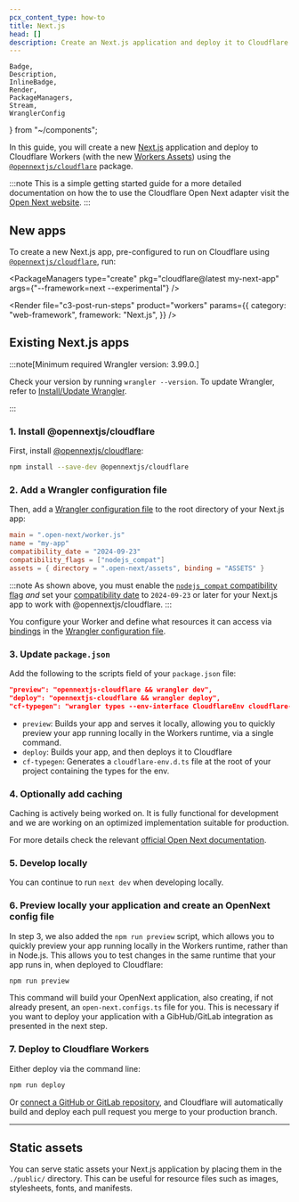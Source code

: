 ```yaml
---
pcx_content_type: how-to
title: Next.js
head: []
description: Create an Next.js application and deploy it to Cloudflare Workers with Workers Assets.
---
```


	Badge,
	Description,
	InlineBadge,
	Render,
	PackageManagers,
	Stream,
	WranglerConfig
} from "~/components";

In this guide, you will create a new [Next.js](https://nextjs.org/) application and deploy to Cloudflare Workers (with the new [<InlineBadge preset="beta" /> Workers Assets](/workers/static-assets/)) using the [`@opennextjs/cloudflare`](https://opennext.js.org/cloudflare) package.

:::note
This is a simple getting started guide for a more detailed documentation on how the to use the Cloudflare Open Next adapter visit the [Open Next website](https://opennext.js.org/cloudflare).
:::
## New apps

To create a new Next.js app, pre-configured to run on Cloudflare using [`@opennextjs/cloudflare`](https://opennext.js.org/cloudflare), run:

<PackageManagers
	type="create"
	pkg="cloudflare@latest my-next-app"
	args={"--framework=next --experimental"}
/>

<Render
	file="c3-post-run-steps"
	product="workers"
	params={{
		category: "web-framework",
		framework: "Next.js",
	}}
/>

## Existing Next.js apps

:::note[Minimum required Wrangler version: 3.99.0.]

Check your version by running `wrangler --version`. To update Wrangler, refer to [Install/Update Wrangler](/workers/wrangler/install-and-update/).

:::

### 1. Install @opennextjs/cloudflare

First, install [@opennextjs/cloudflare](https://www.npmjs.com/package/@opennextjs/cloudflare):

```sh
npm install --save-dev @opennextjs/cloudflare
```

### 2. Add a Wrangler configuration file

Then, add a [Wrangler configuration file](/workers/wrangler/configuration/) to the root directory of your Next.js app:

<WranglerConfig>

```toml
main = ".open-next/worker.js"
name = "my-app"
compatibility_date = "2024-09-23"
compatibility_flags = ["nodejs_compat"]
assets = { directory = ".open-next/assets", binding = "ASSETS" }
```

</WranglerConfig>

:::note
As shown above, you must enable the [`nodejs_compat` compatibility flag](/workers/runtime-apis/nodejs/) _and_ set your [compatibility date](/workers/configuration/compatibility-dates/) to `2024-09-23` or later for your Next.js app to work with @opennextjs/cloudflare.
:::

You configure your Worker and define what resources it can access via [bindings](/workers/runtime-apis/bindings/) in the [Wrangler configuration file](/workers/wrangler/configuration/).

### 3. Update `package.json`

Add the following to the scripts field of your `package.json` file:

```json
"preview": "opennextjs-cloudflare && wrangler dev",
"deploy": "opennextjs-cloudflare && wrangler deploy",
"cf-typegen": "wrangler types --env-interface CloudflareEnv cloudflare-env.d.ts"
```

- `preview`: Builds your app and serves it locally, allowing you to quickly preview your app running locally in the Workers runtime, via a single command.
- `deploy`: Builds your app, and then deploys it to Cloudflare
- `cf-typegen`: Generates a `cloudflare-env.d.ts` file at the root of your project containing the types for the env.

### 4. Optionally add caching

Caching is actively being worked on. It is fully functional for development and we are working on an optimized implementation suitable for production.

For more details check the relevant [official Open Next documentation](https://opennext.js.org/cloudflare/caching).

### 5. Develop locally

You can continue to run `next dev` when developing locally.

### 6. Preview locally your application and create an OpenNext config file

In step 3, we also added the `npm run preview` script, which allows you to quickly preview your app running locally in the Workers runtime, rather than in Node.js.
This allows you to test changes in the same runtime that your app runs in, when deployed to Cloudflare:

```sh
npm run preview
```

This command will build your OpenNext application, also creating, if not already present, an `open-next.configs.ts` file for you.
This is necessary if you want to deploy your application with a GibHub/GitLab integration as presented in the next step.

### 7. Deploy to Cloudflare Workers

Either deploy via the command line:

```sh
npm run deploy
```

Or [connect a GitHub or GitLab repository](/workers/ci-cd/), and Cloudflare will automatically build and deploy each pull request you merge to your production branch.

---

## Static assets

You can serve static assets your Next.js application by placing them in the `./public/` directory. This can be useful for resource files such as images, stylesheets, fonts, and manifests.

<Render file="workers-assets-routing-summary" />
